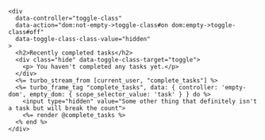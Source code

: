 ```erb
<div
  data-controller="toggle-class"
  data-action="dom:not-empty->toggle-class#on dom:empty->toggle-class#off"
  data-toggle-class-class-value="hidden"
>
  <h2>Recently completed tasks</h2>
  <div class="hide" data-toggle-class-target="toggle">
    <p> You haven't completed any tasks yet.</p>
  </div>
  <%= turbo_stream_from [current_user, "complete_tasks"] %>
  <%= turbo_frame_tag "complete_tasks", data: { controller: 'empty-dom', empty_dom: { scope_selector_value: 'task' } } do %>
    <input type="hidden" value="Some other thing that definitely isn't a task but will break the count">
    <%= render @complete_tasks %>
  <% end %>
</div>
```
